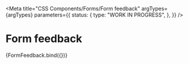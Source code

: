 
<Meta
  title="CSS Components/Forms/Form feedback"
  argTypes={argTypes}
  parameters={{
    status: {
      type: "WORK IN PROGRESS",
    },
  }}
/>

# Form feedback

<Canvas>
  <Story name="Form feedback" args={defaultArgs}>
    {FormFeedback.bind({})}
  </Story>
</Canvas>

<ArgsTable story="Form feedback" />

